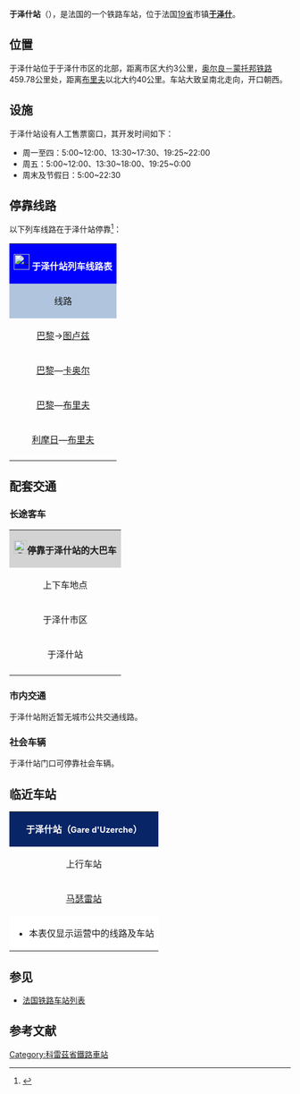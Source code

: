 {{Infobox station
| name          =[[File:Sncf-logo.svg|32x32px]]于泽什站<br>{{lang|fr|Gare d'Uzerche}} 
| type          = [[法国铁路|法国铁路]]
| image = File:Gare d'Uzerche.JPG
|image_caption = 于泽什站门口
| address       = {{FRA}}[[科雷兹省|科雷兹省]][[于泽什|于泽什]]
| latd          = 45
| latm          = 26
| lats          = 27
| latNS         = N
| longd         = 1
| longm         = 34
| longs         = 14
| longEW        = E
| operator = [[File:_Sncf-logo.svg|32x32px]]
| coordinates_display = yes
| iso_region    = FR
| line          = 
* [[奥尔良－蒙托邦铁路|奥尔良－蒙托邦铁路]]
| structure           = 地面
| levels              = 1层
| platform      = 2
| tracks        = 2
| elevation = 323米
| opened        = 1879年7月17日
| rebuilt =
| status = 使用中
| closed        = 
| passengers= 76,494人次<ref>{{Cite web|url=https://ressources.data.sncf.com/explore/dataset/frequentation-gares/?sort=voyageurs_2014&q=uzerche|title=Fréquentation en gares|accessdate=2017-03-14|author=SNCF|date=|language=法语|publisher=SNCF Open Data|archive-date=2019-02-21|archive-url=https://web.archive.org/web/20190221192049/https://ressources.data.sncf.com/explore/dataset/frequentation-gares/?sort=voyageurs_2014&q=uzerche|dead-url=no}}</ref>
| pass_year= 2015年
| ADA                 = 
| station_type = 客运车站
| connections = [[File:CH-Zusatztafel-Fussgänger.svg|7px]] _ {{link-fr|科雷兹省城际客运|Réseau interurbain de la Corrèze}}
| route_map =
| map_locator   = 
| note =
| services = [[法国城际列车|Intercités]]<br>[[法国大区列车|TER]]
}}

'''于泽什站'''（{{lang-fr|Gare d'Uzerche}}），是法国的一个铁路车站，位于法国[[科雷兹省|19省]]市镇'''[[于泽什|于泽什]]'''。

==位置==

于泽什站位于于泽什市区的北部，距离市区大约3公里，[[奥尔良－蒙托邦铁路|奥尔良－蒙托邦铁路]]459.78公里处，距离[[布里夫拉盖亚尔德站|布里夫]]以北大约40公里。车站大致呈南北走向，开口朝西。

==设施==

于泽什站设有人工售票窗口，其开发时间如下：
* 周一至四：5:00~12:00、13:30~17:30、19:25~22:00
* 周五：5:00~12:00、13:30~18:00、19:25~0:00
* 周末及节假日：5:00~22:30

== 停靠线路 ==

{{动态列表|最后更新时间：2017年3月14日。本章节内容仅供参考，不排除因施工或罢工而引发的临时性变更。欢迎修正和补充}}

以下列车线路在于泽什站停靠<ref>{{Cite web|url=https://www.ter.sncf.com/limousin/gares/87594218/Uzerche/pratique|title=HALTE FERROVIAIRE UZERCHE|accessdate=2017-03-14|author=SNCF|date=|language=法语|publisher=TER Limousin}}</ref>：
{| class="wikitable mw-collapsible" 
|colspan="5" style="background:#0000FF" align="center" |[[File:_Sncf-logo.svg|28x28px]] <font color=#FFFFFF>'''于泽什站列车线路表'''</font>
|-
!style="background:#B0C4DE"| 线路
!style="background:#B0C4DE"|车种
!style="background:#B0C4DE"|上一站
!style="background:#B0C4DE"|下一站
!style="background:#B0C4DE"|大致运行频率{{noteTag|name=noteA}}
|-
|[[巴黎奥斯特里茨站|巴黎]]→[[图卢兹马塔比奥站|图卢兹]]
| rowspan="3" align="center" |'''[[法国城际列车|INTERCITÉS]]'''
| rowspan="3"|[[利摩日贝尼迪克坦站|利摩日]]
| rowspan="3"|[[布里夫拉盖亚尔德站|布里夫]]
|每天1~2班（单向）
|-
|[[巴黎奥斯特里茨站|巴黎]]—[[卡奥尔站|卡奥尔]]
|每天1趟
|-
|[[巴黎奥斯特里茨站|巴黎]]—[[布里夫拉盖亚尔德站|布里夫]]
|每天2趟左右
|-
|[[利摩日贝尼迪克坦站|利摩日]]—[[布里夫拉盖亚尔德站|布里夫]]
| rowspan="1" align="center"|'''[[法国大区列车|TER]]'''
|[[利摩日贝尼迪克坦站|利摩日]]/[[马瑟雷站|马瑟雷]]
|[[维茹瓦站|维茹瓦]]
|每天8趟左右
|-
|colspan="5" style="background:#FFFFFF"|{{noteFoot|1=
{{noteTag|name=noteA|1=在本栏中，单程1次为"1班"，往返1次为"1趟"；除特别标明外，其数据仅工作日有效，周末及节假日列车数量可能会减少或停运}}
}}
|}

==配套交通==
===长途客车===

{| class="wikitable mw-collapsible" 
|colspan="3" align="center" style="background:#D3D3D3" |[[File:BSicon_BUS.svg|24x24px]]'''停靠于泽什站的大巴车'''
|-
!align="center" |上下车地点
!align="center" |运营单位
!align="center" |主要目的地{{noteTag|name=noteA}}
|-
| rowspan="2" align="center" |于泽什市区
|align="center" |{{link-fr|科雷兹省城际客运|Réseau interurbain de la Corrèze}}<br>TC19
|
* B线{{noteTag|name=noteC}}：[[圣帕尔杜洛尔提基尔|圣帕尔杜洛尔提基尔]]、[[萨德罗克|萨德罗克]] 、[[布里夫拉盖亚尔德|布里夫拉盖亚尔德]]
|-
| rowspan="2" align="center" |[[SNCF|SNCF]]<br>Car TER{{noteTag|name=noteB}}
| rowspan="2" |
* 7号线：[[利摩日综合交通枢纽|利摩日]]、[[塞拉克|塞拉克]]、[[纳韦_(科雷兹省)|纳韦]]、[[蒂勒|蒂勒]]
* ''当某条铁路线施工或罢工时，SNCF可能也会提供途径该线路沿途站点的大巴车''
|-
| rowspan="1" align="center" |于泽什站
|-
|colspan="3" style="background:#FFFFFF"|{{noteFoot|1=
{{noteTag|name=noteA|1=本栏不包括可以联程中转前往的目的地}}
{{noteTag|name=noteB|1=其车票可与SNCF的同线路车票通用}}
{{noteTag|name=noteC|1=周日及节假日停运}}
}}
|}

===市内交通===

于泽什站附近暂无城市公共交通线路。

===社会车辆===

于泽什站门口可停靠社会车辆。

==临近车站==

{|class="wikitable mw-collapsible" style="margin: 0 auto; width:42em;"
|colspan="3"  style="background:#082567" align="center"|<font color=#FFFFFF>'''于泽什站（<span style="font-size:11pt;">Gare d'Uzerche</span>）'''</font>
|-
!上行车站
!线路
!下行车站
|-
|align="center" |[[马瑟雷站|马瑟雷站]]
|align="center" |'''[[奥尔良－蒙托邦铁路|奥尔良－蒙托邦铁路]]'''
|align="center" |[[维茹瓦站|维茹瓦站]]
|-
|colspan="3" style="background:#FFFFFF"|
*本表仅显示运营中的线路及车站
|}

==参见==
* [[法国铁路车站列表|法国铁路车站列表]]

== 参考文献 ==
{{Reflist}}

[[Category:科雷茲省鐵路車站|Category:科雷茲省鐵路車站]]